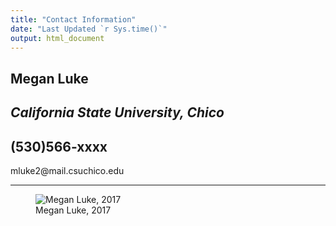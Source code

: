 ```yaml
---
title: "Contact Information"
date: "Last Updated `r Sys.time()`"
output: html_document
---
```


**Megan Luke**
----------------
*California State University, Chico*
----------------
(530)566-xxxx
--------------
mluke2@mail.csuchico.edu

--------------   
![Megan Luke, 2017](FieldWorkSelfie.jpg)  
    